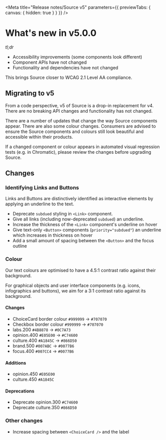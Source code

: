 
<Meta
	title="Release notes/Source v5"
	parameters={{ previewTabs: { canvas: { hidden: true } } }}
/>

# What's new in v5.0.0

_tl;dr_

- Accessibility improvements (some components look different)
- Component APIs have not changed
- Functionality and dependencies have not changed

This brings Source closer to WCAG 2.1 Level AA compliance.

## Migrating to v5

From a code perspective, v5 of Source is a drop-in replacement for v4. There are no
breaking API changes and functionality has not changed.

There are a number of updates that change the way Source components appear. There are
also some colour changes. Consumers are advised to ensure the Source components
and colours still look beautiful and accessible within their products.

If a changed component or colour appears in automated visual regression tests (e.g. in
Chromatic), please review the changes before upgrading Source.

## Changes

### Identifying Links and Buttons

Links and Buttons are distinctively identified as interactive elements by applying
an underline to the text.

- Deprecate `subdued` styling in `<Link>` component.
- Give all links (including now-deprecated `subdued`) an underline.
- Increase the thickness of the `<Link>` component's underline on hover
- Give text-only `<Button>` components (`priority="subdued"`) an underline which increases in thickness on hover
- Add a small amount of spacing between the `<Button>` and the focus outline

### Colour

Our text colours are optimised to have a 4.5:1 contrast ratio against their background.

For graphical objects and user interface components (e.g. icons, infographics and buttons),
we aim for a 3:1 contrast ratio against its background.

#### Changes

- ChoiceCard border colour `#999999` -> `#707070`
- Checkbox border colour `#999999` -> `#707070`
- labs.200 `#4B8878` -> `#0C7A73`
- opinion.400 `#E05E00` -> `#C74600`
- culture.400 `#A1845C` -> `#866D50`
- brand.500 `#007ABC` -> `#0077B6`
- focus.400 `#007CC4` -> `#0077B6`

#### Additions

- opinion.450 `#E05E00`
- culture.450 `#A1845C`

#### Deprecations

- Deprecate opinion.300 `#C74600`
- Deprecate culture.350 `#866D50`

### Other changes

- Increase spacing between `<ChoiceCard />` and the label
